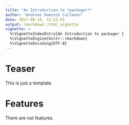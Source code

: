 ```yaml
---
title: "An Introduction to *packager*"
author: "Andreas Dominik Cullmann"
date: 2017-08-16, 12:53:41
output: rmarkdown::html_vignette
vignette: >
  %\VignetteIndexEntry{An Introduction to packager }
  %\VignetteEngine{knitr::rmarkdown}
  %\VignetteEncoding{UTF-8}
---
```


# Teaser
This is just a template.

# Features
There are not features.
